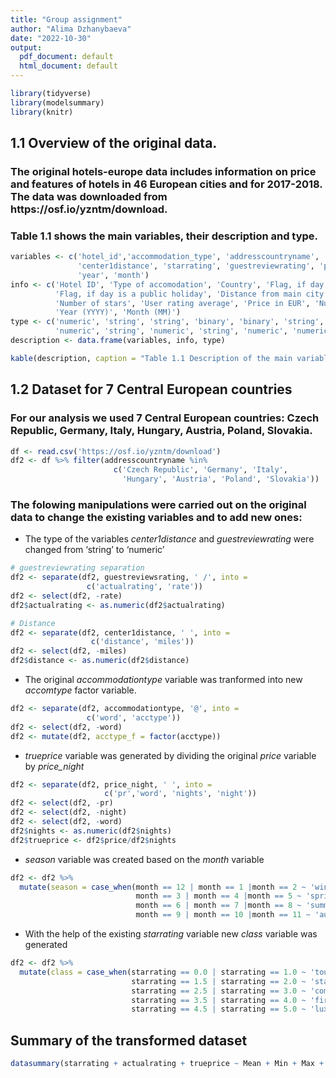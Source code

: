 ---
title: "Group assignment"
author: "Alima Dzhanybaeva"
date: "2022-10-30"
output:
  pdf_document: default
  html_document: default
---
```{r include=FALSE}
library(tidyverse)
library(modelsummary)
library(knitr)
```
## 1.1 Overview of the original data.
### The original hotels-europe data includes information on price and features of hotels in 46 European cities and for 2017-2018. The data was downloaded from https://osf.io/yzntm/download.
### Table 1.1 shows the main variables, their description and type.
```{r include=FALSE}
variables <- c('hotel_id','accommodation_type', 'addresscountryname', 'weekend', 'holiday',
               'center1distance', 'starrating', 'guestreviewrating', 'price', 'price_night',
               'year', 'month')
info <- c('Hotel ID', 'Type of accomodation', 'Country', 'Flag, if day is a weekend',
          'Flag, if day is a public holiday', 'Distance from main city center',
          'Number of stars', 'User rating average', 'Price in EUR', 'Number of nights',
          'Year (YYYY)', 'Month (MM)')
type <- c('numeric', 'string', 'string', 'binary', 'binary', 'string',
          'numeric', 'string', 'numeric', 'string', 'numeric', 'numeric')
description <- data.frame(variables, info, type)
```
```{r echo=FALSE}
kable(description, caption = "Table 1.1 Description of the main variables in the original dataset")
```
## 1.2 Dataset for 7 Central European countries
### For our analysis we used 7 Central European countries: Czech Republic, Germany, Italy, Hungary, Austria, Poland, Slovakia.
```{r}
df <- read.csv('https://osf.io/yzntm/download')
df2 <- df %>% filter(addresscountryname %in% 
                       c('Czech Republic', 'Germany', 'Italy', 
                         'Hungary', 'Austria', 'Poland', 'Slovakia'))

```
### The folowing manipulations were carried out on the original data to change the existing variables and to add new ones:
* The type of the variables *center1distance* and *guestreviewrating* were changed from 'string' to 'numeric'
```{r include=FALSE}
# guestreviewrating separation
df2 <- separate(df2, guestreviewsrating, ' /', into =
                 c('actualrating', 'rate'))
df2 <- select(df2, -rate)
df2$actualrating <- as.numeric(df2$actualrating)

# Distance
df2 <- separate(df2, center1distance, ' ', into =
                  c('distance', 'miles'))
df2 <- select(df2, -miles)
df2$distance <- as.numeric(df2$distance)
```
* The original *accommodationtype* variable was tranformed into new *accomtype* factor variable.
```{r}
df2 <- separate(df2, accommodationtype, '@', into = 
                 c('word', 'acctype'))
df2 <- select(df2, -word)
df2 <- mutate(df2, acctype_f = factor(acctype))
```
* *trueprice* variable was generated by dividing the original *price* variable by *price_night*
```{r}
df2 <- separate(df2, price_night, ' ', into =
                     c('pr','word', 'nights', 'night'))
df2 <- select(df2, -pr)
df2 <- select(df2, -night)
df2 <- select(df2, -word)
df2$nights <- as.numeric(df2$nights)
df2$trueprice <- df2$price/df2$nights
```
* *season* variable was created based on the *month* variable
```{r}
df2 <- df2 %>%
  mutate(season = case_when(month == 12 | month == 1 |month == 2 ~ 'winter',
                            month == 3 | month == 4 |month == 5 ~ 'spring',
                            month == 6 | month == 7 |month == 8 ~ 'summer',
                            month == 9 | month == 10 |month == 11 ~ 'autumn'))
```
* With the help of the existing *starrating* variable new *class* variable was generated
```{r}
df2 <- df2 %>%
  mutate(class = case_when(starrating == 0.0 | starrating == 1.0 ~ 'tourist',
                           starrating == 1.5 | starrating == 2.0 ~ 'standard',
                           starrating == 2.5 | starrating == 3.0 ~ 'comfort',
                           starrating == 3.5 | starrating == 4.0 ~ 'first class',
                           starrating == 4.5 | starrating == 5.0 ~ 'luxury'))
```

## Summary of the transformed dataset
```{r}
datasummary(starrating + actualrating + trueprice ~ Mean + Min + Max + SD, data = df2)
```
